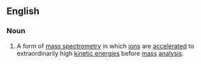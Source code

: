 ==English==

===Noun===
{{wikipedia}}
{{en-noun|head=[[accelerator]] [[mass]] [[spectrometry]]|-}}
# {{physics}} A form of [[mass spectrometry]] in which [[ion]]s are [[accelerate]]d to extraordinarily high [[kinetic energy|kinetic energies]] before [[mass]] [[analysis]].